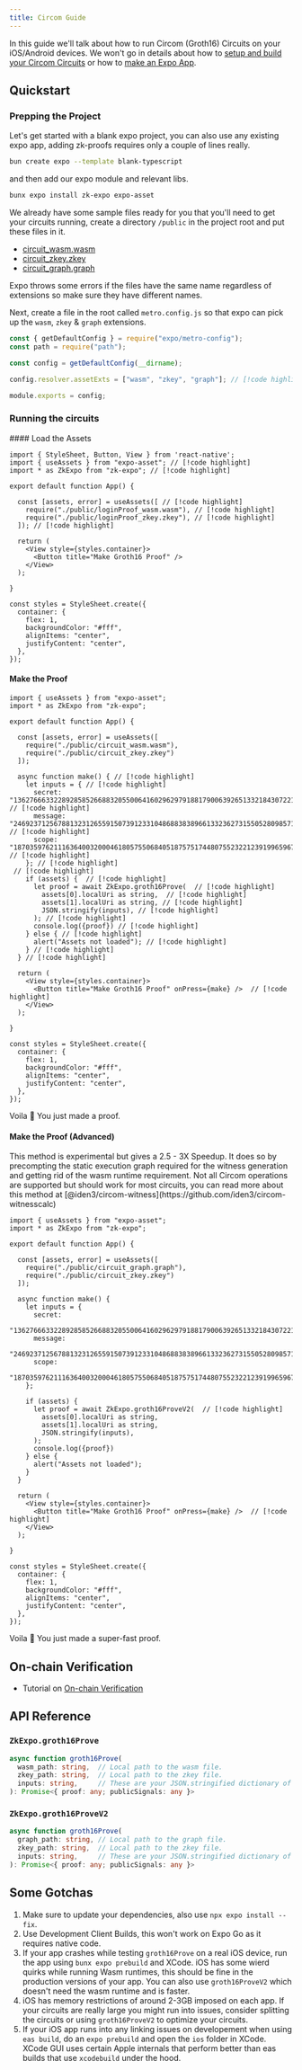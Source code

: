 ```yaml
---
title: Circom Guide
---
```



In this guide we'll talk about how to run Circom (Groth16) Circuits on your iOS/Android devices.
We won't go in details about how to [setup and build your Circom Circuits](/tutorials/circom) or how to [make an Expo App](https://docs.expo.dev/tutorials/create-your-first-app/).

## Quickstart

### Prepping the Project

Let's get started with a blank expo project, you can also use any existing expo app, adding zk-proofs requires only a couple of lines really.
```bash
bun create expo --template blank-typescript
```

and then add our expo module and relevant libs.
```bash
bunx expo install zk-expo expo-asset
```

We already have some sample files ready for you that you'll need to get your circuits running, create a directory `/public` in the project root and put these files in it.
- [circuit_wasm.wasm](/)
- [circuit_zkey.zkey](/)
- [circuit_graph.graph](/)

<Callout type="info" emoji="ℹ️">
  Expo throws some errors if the files have the same name regardless of extensions so make sure they have different names.
</Callout>

Next, create a file in the root called `metro.config.js` so that expo can pick up the `wasm`, `zkey` & `graph` extensions.

```js title="metro.config.js"
const { getDefaultConfig } = require("expo/metro-config");
const path = require("path");

const config = getDefaultConfig(__dirname);

config.resolver.assetExts = ["wasm", "zkey", "graph"]; // [!code highlight]

module.exports = config;
```


### Running the circuits

<Steps>

<Step>
#### Load the Assets

```tsx {2-3,7-9} title="App.tsx"
import { StyleSheet, Button, View } from 'react-native';
import { useAssets } from "expo-asset"; // [!code highlight]
import * as ZkExpo from "zk-expo"; // [!code highlight]

export default function App() {

  const [assets, error] = useAssets([ // [!code highlight]
    require("./public/loginProof_wasm.wasm"), // [!code highlight]
    require("./public/loginProof_zkey.zkey"), // [!code highlight]
  ]); // [!code highlight]

  return (
    <View style={styles.container}>
      <Button title="Make Groth16 Proof" />
    </View>
  );

}

const styles = StyleSheet.create({
  container: {
    flex: 1,
    backgroundColor: "#fff",
    alignItems: "center",
    justifyContent: "center",
  },
});
```
</Step>

<Step>

#### Make the Proof

```tsx {11-31, 35} title="App.tsx"
import { useAssets } from "expo-asset";
import * as ZkExpo from "zk-expo";

export default function App() {

  const [assets, error] = useAssets([
    require("./public/circuit_wasm.wasm"),
    require("./public/circuit_zkey.zkey")
  ]);

  async function make() { // [!code highlight]
    let inputs = { // [!code highlight]
      secret: "1362766633228928585266883205500641602962979188179006392651332184307221268928",  // [!code highlight]
      message: "246923712567881323126559150739123310486883838966133236273155052809857112023",  // [!code highlight]
      scope: "187035976211163640032000461805755068405187575174480755232212391996596767257",  // [!code highlight]
    }; // [!code highlight]
 // [!code highlight]
    if (assets) {  // [!code highlight]
      let proof = await ZkExpo.groth16Prove(  // [!code highlight]
        assets[0].localUri as string,  // [!code highlight]
        assets[1].localUri as string, // [!code highlight]
        JSON.stringify(inputs), // [!code highlight]
      ); // [!code highlight]
      console.log({proof}) // [!code highlight]
    } else { // [!code highlight]
      alert("Assets not loaded"); // [!code highlight]
    } // [!code highlight]
  } // [!code highlight]

  return (
    <View style={styles.container}>
      <Button title="Make Groth16 Proof" onPress={make} />  // [!code highlight]
    </View>
  );

}

const styles = StyleSheet.create({
  container: {
    flex: 1,
    backgroundColor: "#fff",
    alignItems: "center",
    justifyContent: "center",
  },
});
```

Voila 🥳 You just made a proof.

</Step>

<Step>

#### Make the Proof (Advanced)

<Callout type="info" emoji="ℹ️">
  This method is experimental but gives a 2.5 - 3X Speedup. It does so by precompting the static execution graph required for the witness generation and getting rid of the wasm runtime requirement.
  Not all Circom operations are supported but should work for most circuits, you can read more about this method at [@iden3/circom-witness](https://github.com/iden3/circom-witnesscalc)
</Callout>

```tsx title="App.tsx"
import { useAssets } from "expo-asset";
import * as ZkExpo from "zk-expo";

export default function App() {

  const [assets, error] = useAssets([
    require("./public/circuit_graph.graph"),
    require("./public/circuit_zkey.zkey")
  ]);

  async function make() {
    let inputs = {
      secret:
        "1362766633228928585266883205500641602962979188179006392651332184307221268928",
      message:
        "246923712567881323126559150739123310486883838966133236273155052809857112023",
      scope:
        "187035976211163640032000461805755068405187575174480755232212391996596767257",
    };

    if (assets) {
      let proof = await ZkExpo.groth16ProveV2(  // [!code highlight]
        assets[0].localUri as string,
        assets[1].localUri as string,
        JSON.stringify(inputs),
      );
      console.log({proof})
    } else {
      alert("Assets not loaded");
    }
  }

  return (
    <View style={styles.container}>
      <Button title="Make Groth16 Proof" onPress={make} />  // [!code highlight]
    </View>
  );

}

const styles = StyleSheet.create({
  container: {
    flex: 1,
    backgroundColor: "#fff",
    alignItems: "center",
    justifyContent: "center",
  },
});
```

Voila 🥳 You just made a super-fast proof.

</Step>
</Steps>

## On-chain Verification

- Tutorial on [On-chain Verification](/tutorials/on-chain-verification)

## API Reference

### `ZkExpo.groth16Prove`

```ts
async function groth16Prove(
  wasm_path: string,  // Local path to the wasm file.
  zkey_path: string,  // Local path to the zkey file.
  inputs: string,     // These are your JSON.stringified dictionary of inputs.
): Promise<{ proof: any; publicSignals: any }>
```

### `ZkExpo.groth16ProveV2`

```ts
async function groth16Prove(
  graph_path: string, // Local path to the graph file.
  zkey_path: string,  // Local path to the zkey file.
  inputs: string,     // These are your JSON.stringified dictionary of inputs.
): Promise<{ proof: any; publicSignals: any }>
```

## Some Gotchas
1. Make sure to update your dependencies, also use `npx expo install --fix`.
1. Use Development Client Builds, this won't work on Expo Go as it requires native code.
2. If your app crashes while testing `groth16Prove` on a real iOS device, run the app using `bunx expo prebuild` and XCode. iOS has some wierd quirks while running Wasm runtimes, this should be fine in the production versions of your app. You can also use `groth16ProveV2` which doesn't need the wasm runtime and is faster.
3. iOS has memory restrictions of around 2-3GB imposed on each app. If your circuits are really large you might run into issues, consider splitting the circuits or using `groth16ProveV2` to optimize your circuits.
4. If your iOS app runs into any linking issues on developement when using `eas build`, do an `expo prebuild` and open the `ios` folder in XCode. XCode GUI uses certain Apple internals that perform better than eas builds that use `xcodebuild` under the hood.
